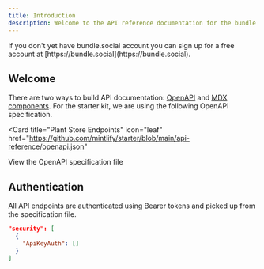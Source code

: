 ```yaml
---
title: Introduction
description: Welcome to the API reference documentation for the bundle.social API.
---
```


<Note>
  If you don't yet have bundle.social account you can sign up for a free account at [https://bundle.social](https://bundle.social).
</Note>

## Welcome

There are two ways to build API documentation: [OpenAPI](https://mintlify.com/docs/api-playground/openapi/setup) and [MDX components](https://mintlify.com/docs/api-playground/mdx/configuration). For the starter kit, we are using the following OpenAPI specification.

<Card
  title="Plant Store Endpoints"
  icon="leaf"
  href="https://github.com/mintlify/starter/blob/main/api-reference/openapi.json"
>
  View the OpenAPI specification file
</Card>

## Authentication

All API endpoints are authenticated using Bearer tokens and picked up from the specification file.

```json
"security": [
  { 
    "ApiKeyAuth": [] 
  }
]
```
